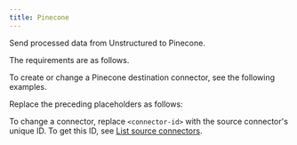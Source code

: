 ```yaml
---
title: Pinecone
---
```


Send processed data from Unstructured to Pinecone.

The requirements are as follows.


<PineconePrerequisites />

To create or change a Pinecone destination connector, see the following examples.


<CodeGroup>
    <PineconeAPIRESTCreate />
    <PineconeAPIRESTChange />
</CodeGroup>

Replace the preceding placeholders as follows:


<PineconeAPIPlaceholders />

To change a connector, replace `<connector-id>` with the source connector's unique ID. 
To get this ID, see [List source connectors](/platform/api/overview#list-source-connectors).